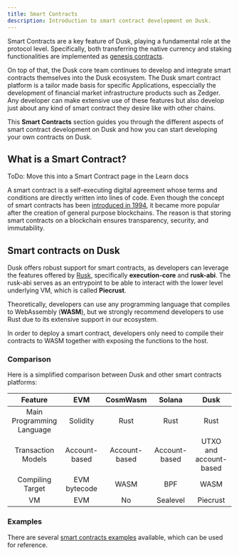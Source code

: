 ```yaml
---
title: Smart Contracts
description: Introduction to smart contract development on Dusk.
---
```



Smart Contracts are a key feature of Dusk, playing a fundamental role at the protocol level. Specifically, both transferring the native currency and 
staking functionalities are implemented as <a href="https://github.com/dusk-network/rusk/tree/master/contracts" target="_blank">genesis contracts</a>.

On top of that, the Dusk core team continues to develop and integrate smart contracts themselves into the Dusk ecosystem. 
The Dusk smart contract platform is a tailor made basis for specific Applications, especcially the development of financial market infrastructure products such as Zedger.
Any developer can make extensive use of these features but also develop just about any kind of smart contract they desire like with other chains.

This **Smart Contracts** section guides you through the different aspects of smart contract development on Dusk and how you can start developing your own contracts on Dusk.

## What is a Smart Contract?
ToDo: Move this into a Smart Contract page in the Learn docs

A smart contract is a self-executing digital agreement whose terms and conditions are directly written into lines of code. Even though the concept of smart contracts has been <a href="https://www.fon.hum.uva.nl/rob/Courses/InformationInSpeech/CDROM/Literature/LOTwinterschool2006/szabo.best.vwh.net/smart.contracts.html" target="_blank">introduced in 1994</a>, it became more popular after the creation of general purpose blockchains. The reason is that storing smart contracts on a blockchain ensures transparency, security, and immutability.

## Smart contracts on Dusk

Dusk offers robust support for smart contracts, as developers can leverage the features offered 
by <a href="https://github.com/dusk-network/rusk" target="_blank">Rusk</a>, specifically **execution-core** and **rusk-abi**.
The rusk-abi serves as an entrypoint to be able to interact with the lower level underlying VM, which is called **Piecrust**.

Theoretically, developers can use any programming language that compiles to WebAssembly (**WASM**), but we strongly recommend developers to use Rust due to its extensive support in our ecosystem.

In order to deploy a smart contract, developers only need to compile their contracts to WASM together with exposing the functions to the host. 

### Comparison

Here is a simplified comparison between Dusk and other smart contracts platforms:

|          Feature          |      EVM      |   CosmWasm    |    Solana     |          Dusk          |
| :-----------------------: | :-----------: | :-----------: | :-----------: | :--------------------: |
| Main Programming Language |   Solidity    |     Rust      |     Rust      |          Rust          |
|    Transaction Models     | Account-based | Account-based | Account-based | UTXO and account-based |
|     Compiling Target      | EVM bytecode  |     WASM      |      BPF      |          WASM          |
|            VM             |      EVM      |      No       |   Sealevel    |        Piecrust        |


### Examples

There are several <a href="https://github.com/dusk-network/piecrust/tree/main/contracts" target="_blank">smart contracts examples</a> available, which can be used for reference.

<CardGrid>
        <LinkCard title="Getting Started" href="./getting-started" description="Install all necessary dependencies and tools to get started with Smart Contract development"/>
        <LinkCard title="My first contract" href="./guides/01-my-first-contract" description="Dive directly into writing your first contract with a Step by Step guide"/>
        <LinkCard title="Cheat Sheet" href="./cheat-sheet" description="Take a look at the cheat sheet for quick reference of concepts and code snippets"/>
</CardGrid>

